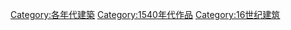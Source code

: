 [[Category:各年代建築|Category:各年代建築]]
[[Category:1540年代作品|Category:1540年代作品]]
[[Category:16世纪建筑|Category:16世纪建筑]]